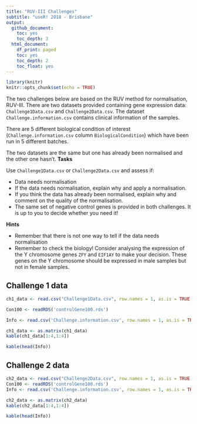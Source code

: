 ```yaml
---
title: "RUV-III Challenges"
subtitle: "useR! 2018 - Brisbane"
output:
  github_document:
    toc: yes
    toc_depth: 3
  html_document:
    df_print: paged
    toc: yes
    toc_depth: 2
    toc_float: yes
---
```


```r
library(knitr)
knitr::opts_chunk$set(echo = TRUE)
```

The two challenges below are based on the RUV method for normalisation, RUV-III. There are two datasets provided containing gene expression data: `Challenge1Data.csv` and `Challenge2Data.csv`. The dataset `Challenge.information.csv` contains clinical information of the samples.

There are 5 different biological condition of interest (`Challenge.information.csv` column `BiologicalCondition`) which have been run in 5 different batches. 

The two datasets are the same but one has already been normalised and the other one hasn't. 
**Tasks**

Use `Challenge1Data.csv` or `Challenge2Data.csv` and assess if:

* Data needs normalisation
* If the data needs normalisation, explain why and apply a normalisation.
* If you think the data has already been normalised, explain why and comment on the quality of the normalisation.
* The same set of negative control genes is provided in both challenges. It is up to you to decide whether you need it!

**Hints**

* Remember that there is not one way to tell if the data needs normalisation
* Remember to check the biology! Consider analysing the expression of the Y chromosome  genes `ZFY` and `EIF1AY` to make your decision. These genes on the Y chromosome should be expressed in male samples but not in female samples.


## Challenge 1 data

```r
ch1_data <- read.csv("Challenge1Data.csv", row.names = 1, as.is = TRUE, stringsAsFactors = FALSE)

Con100 <- readRDS('controlGene100.rds')

Info <- read.csv('Challenge.information.csv', row.names = 1, as.is = TRUE, stringsAsFactors = FALSE)

ch1_data <- as.matrix(ch1_data)
kable(ch1_data[1:4,1:4])

kable(head(Info))

```

## Challenge 2 data

```r
ch2_data <- read.csv("Challenge2Data.csv", row.names = 1, as.is = TRUE, stringsAsFactors = FALSE)
Con100 <- readRDS('controlGene100.rds')
Info <- read.csv('Challenge.information.csv', row.names = 1, as.is = TRUE, stringsAsFactors = FALSE)

ch2_data <- as.matrix(ch2_data)
kable(ch2_data[1:4,1:4])

kable(head(Info))

```
